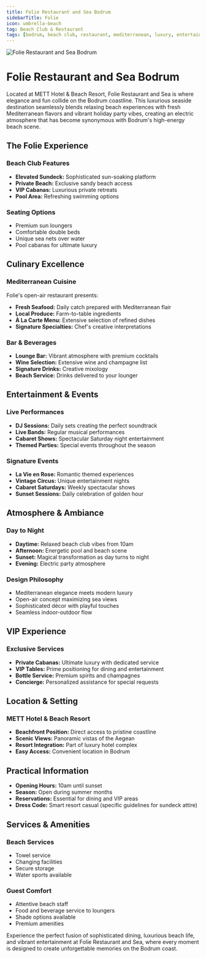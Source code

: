 ```yaml
---
title: Folie Restaurant and Sea Bodrum
sidebarTitle: Folie
icon: umbrella-beach
tag: Beach Club & Restaurant
tags: [bodrum, beach club, restaurant, mediterranean, luxury, entertainment, folie]
---
```


<img src="https://res.cloudinary.com/djzzikcey/image/upload/v1752962063/bodrum-transfer/folie-restaurant-and-sea.webp" alt="Folie Restaurant and Sea Bodrum" className="rounded-lg mb-8" />

# Folie Restaurant and Sea Bodrum

Located at METT Hotel & Beach Resort, Folie Restaurant and Sea is where elegance and fun collide on the Bodrum coastline. This luxurious seaside destination seamlessly blends relaxing beach experiences with fresh Mediterranean flavors and vibrant holiday party vibes, creating an electric atmosphere that has become synonymous with Bodrum's high-energy beach scene.

## The Folie Experience

### Beach Club Features
- **Elevated Sundeck:** Sophisticated sun-soaking platform
- **Private Beach:** Exclusive sandy beach access
- **VIP Cabanas:** Luxurious private retreats
- **Pool Area:** Refreshing swimming options

### Seating Options
- Premium sun loungers
- Comfortable double beds
- Unique sea nets over water
- Pool cabanas for ultimate luxury

## Culinary Excellence

### Mediterranean Cuisine
Folie's open-air restaurant presents:
- **Fresh Seafood:** Daily catch prepared with Mediterranean flair
- **Local Produce:** Farm-to-table ingredients
- **À La Carte Menu:** Extensive selection of refined dishes
- **Signature Specialties:** Chef's creative interpretations

### Bar & Beverages
- **Lounge Bar:** Vibrant atmosphere with premium cocktails
- **Wine Selection:** Extensive wine and champagne list
- **Signature Drinks:** Creative mixology
- **Beach Service:** Drinks delivered to your lounger

## Entertainment & Events

### Live Performances
- **DJ Sessions:** Daily sets creating the perfect soundtrack
- **Live Bands:** Regular musical performances
- **Cabaret Shows:** Spectacular Saturday night entertainment
- **Themed Parties:** Special events throughout the season

### Signature Events
- **La Vie en Rose:** Romantic themed experiences
- **Vintage Circus:** Unique entertainment nights
- **Cabaret Saturdays:** Weekly spectacular shows
- **Sunset Sessions:** Daily celebration of golden hour

## Atmosphere & Ambiance

### Day to Night
- **Daytime:** Relaxed beach club vibes from 10am
- **Afternoon:** Energetic pool and beach scene
- **Sunset:** Magical transformation as day turns to night
- **Evening:** Electric party atmosphere

### Design Philosophy
- Mediterranean elegance meets modern luxury
- Open-air concept maximizing sea views
- Sophisticated décor with playful touches
- Seamless indoor-outdoor flow

## VIP Experience

### Exclusive Services
- **Private Cabanas:** Ultimate luxury with dedicated service
- **VIP Tables:** Prime positioning for dining and entertainment
- **Bottle Service:** Premium spirits and champagnes
- **Concierge:** Personalized assistance for special requests

## Location & Setting

### METT Hotel & Beach Resort
- **Beachfront Position:** Direct access to pristine coastline
- **Scenic Views:** Panoramic vistas of the Aegean
- **Resort Integration:** Part of luxury hotel complex
- **Easy Access:** Convenient location in Bodrum

## Practical Information

- **Opening Hours:** 10am until sunset
- **Season:** Open during summer months
- **Reservations:** Essential for dining and VIP areas
- **Dress Code:** Smart resort casual (specific guidelines for sundeck attire)

## Services & Amenities

### Beach Services
- Towel service
- Changing facilities
- Secure storage
- Water sports available

### Guest Comfort
- Attentive beach staff
- Food and beverage service to loungers
- Shade options available
- Premium amenities

Experience the perfect fusion of sophisticated dining, luxurious beach life, and vibrant entertainment at Folie Restaurant and Sea, where every moment is designed to create unforgettable memories on the Bodrum coast.